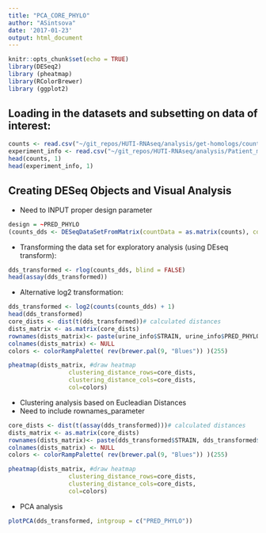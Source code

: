 ```yaml
---
title: "PCA_CORE_PHYLO"
author: "ASintsova"
date: '2017-01-23'
output: html_document
---
```


```r
knitr::opts_chunk$set(echo = TRUE)
library(DESeq2)
library (pheatmap)
library(RColorBrewer)
library (ggplot2)
```


## Loading in the datasets and subsetting on data of interest:


```r
counts <- read.csv("~/git_repos/HUTI-RNAseq/analysis/get-homologs/counts/core_gene_counts.csv", header = TRUE, row.names = 1)
experiment_info <- read.csv("~/git_repos/HUTI-RNAseq/analysis/Patient_meta_info.csv", header = TRUE, row.names =1)
head(counts, 1)
head(experiment_info, 1)

```

## Creating DESeq Objects and Visual Analysis

* Need to INPUT proper design parameter

```r
design = ~PRED_PHYLO
(counts_dds <- DESeqDataSetFromMatrix(countData = as.matrix(counts), colData = experiment_info, design = design))


```

* Transforming the data set for exploratory analysis (using DEseq transform):

```r

dds_transformed <- rlog(counts_dds, blind = FALSE)
head(assay(dds_transformed))

```

* Alternative log2 transformation:
```r
dds_transformed <- log2(counts(counts_dds) + 1)
head(dds_transformed)
core_dists <- dist(t(dds_transformed))# calculated distances
dists_matrix <- as.matrix(core_dists)
rownames(dists_matrix)<- paste(urine_info$STRAIN, urine_info$PRED_PHYLO, sep = "_")
colnames(dists_matrix) <- NULL
colors <- colorRampPalette( rev(brewer.pal(9, "Blues")) )(255)

pheatmap(dists_matrix, #draw heatmap
                 clustering_distance_rows=core_dists,
                 clustering_distance_cols=core_dists,
                 col=colors)
```

* Clustering analysis based on Eucleadian Distances
* Need to include rownames_parameter

```r

core_dists <- dist(t(assay(dds_transformed)))# calculated distances
dists_matrix <- as.matrix(core_dists)
rownames(dists_matrix)<- paste(dds_transformed$STRAIN, dds_transformed$PRED_PHYLO, sep = "_")
colnames(dists_matrix) <- NULL
colors <- colorRampPalette( rev(brewer.pal(9, "Blues")) )(255)

pheatmap(dists_matrix, #draw heatmap
                 clustering_distance_rows=core_dists,
                 clustering_distance_cols=core_dists,
                 col=colors)
```

* PCA analysis


```r

plotPCA(dds_transformed, intgroup = c("PRED_PHYLO"))


```


